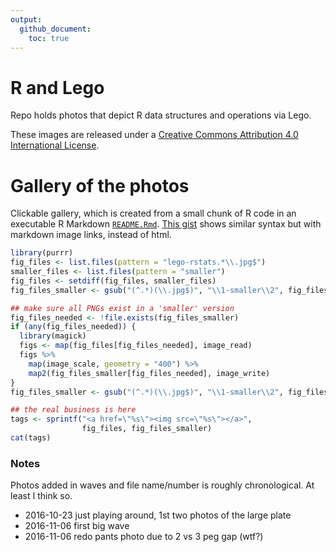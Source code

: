 ```yaml
---
output:
  github_document:
    toc: true
---
```


<!-- README.md is generated from README.Rmd. Please edit that file -->

# R and Lego

Repo holds photos that depict R data structures and operations via Lego.

These images are released under a [Creative Commons Attribution 4.0 International License](https://creativecommons.org/licenses/by/4.0/).

# Gallery of the photos

Clickable gallery, which is created from a small chunk of R code in an executable R Markdown [`README.Rmd`](README.Rmd). [This gist](https://gist.github.com/jennybc/0239f65633e09df7e5f4) shows similar syntax but with markdown image links, instead of html.

```r
library(purrr)
fig_files <- list.files(pattern = "lego-rstats.*\\.jpg$")
smaller_files <- list.files(pattern = "smaller")
fig_files <- setdiff(fig_files, smaller_files)
fig_files_smaller <- gsub("(^.*)(\\.jpg$)", "\\1-smaller\\2", fig_files)

## make sure all PNGs exist in a 'smaller' version
fig_files_needed <- !file.exists(fig_files_smaller)
if (any(fig_files_needed)) {
  library(magick)
  figs <- map(fig_files[fig_files_needed], image_read)
  figs %>% 
    map(image_scale, geometry = "400") %>% 
    map2(fig_files_smaller[fig_files_needed], image_write)
}
fig_files_smaller <- gsub("(^.*)(\\.jpg$)", "\\1-smaller\\2", fig_files)  
```

```r
## the real business is here
tags <- sprintf("<a href=\"%s\"><img src=\"%s\"></a>",
                fig_files, fig_files_smaller)
cat(tags)
```

### Notes

Photos added in waves and file name/number is roughly chronological. At least I think so.

  * 2016-10-23 just playing around, 1st two photos of the large plate
  * 2016-11-06 first big wave
  * 2016-11-06 redo pants photo due to 2 vs 3 peg gap (wtf?)
  
